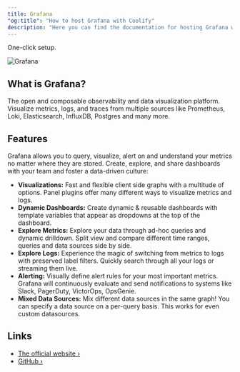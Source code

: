 ```yaml
---
title: Grafana
"og:title": "How to host Grafana with Coolify"
description: "Here you can find the documentation for hosting Grafana with Coolify."
---
```


<Check>One-click setup.</Check>

![Grafana](https://github.com/grafana/grafana/raw/main/docs/logo-horizontal.png#gh-light-mode-only)

## What is Grafana?

The open and composable observability and data visualization platform. Visualize metrics, logs, and traces from multiple sources like Prometheus, Loki, Elasticsearch, InfluxDB, Postgres and many more.

## Features

Grafana allows you to query, visualize, alert on and understand your metrics no matter where they are stored. Create, explore, and share dashboards with your team and foster a data-driven culture:

- **Visualizations:** Fast and flexible client side graphs with a multitude of options. Panel plugins offer many different ways to visualize metrics and logs.
- **Dynamic Dashboards:** Create dynamic & reusable dashboards with template variables that appear as dropdowns at the top of the dashboard.
- **Explore Metrics:** Explore your data through ad-hoc queries and dynamic drilldown. Split view and compare different time ranges, queries and data sources side by side.
- **Explore Logs:** Experience the magic of switching from metrics to logs with preserved label filters. Quickly search through all your logs or streaming them live.
- **Alerting:** Visually define alert rules for your most important metrics. Grafana will continuously evaluate and send notifications to systems like Slack, PagerDuty, VictorOps, OpsGenie.
- **Mixed Data Sources:** Mix different data sources in the same graph! You can specify a data source on a per-query basis. This works for even custom datasources.

## Links

- [The official website ›](https://grafana.com/)
- [GitHub ›](https://github.com/grafana/grafana)
